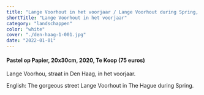 ```yaml
---
title: "Lange Voorhout in het voorjaar / Lange Voorhout during Spring, The Haugue"
shortTitle: "Lange Voorhout in het voorjaar"
category: "landschappen"
color: "white"
cover: "./den-haag-1-001.jpg"
date: "2022-01-01"
---
```

    
#### Pastel op Papier, 20x30cm, 2020, Te Koop (75 euros)
Lange Voorhou, straat in Den Haag, in het voorjaar.


English: The gorgeous street Lange Voorhout in The Hague during Spring.